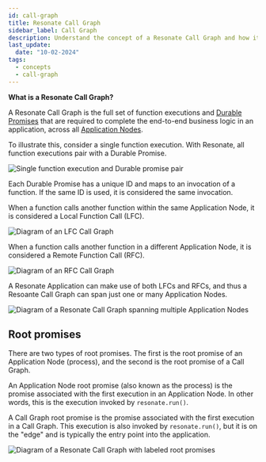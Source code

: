 ```yaml
---
id: call-graph
title: Resonate Call Graph
sidebar_label: Call Graph
description: Understand the concept of a Resonate Call Graph and how it models your application flow.
last_update:
  date: "10-02-2024"
tags:
  - concepts
  - call-graph
---
```


**What is a Resonate Call Graph?**

A Resonate Call Graph is the full set of function executions and [Durable Promises](/concepts/durable-promise) that are required to complete the end-to-end business logic in an application, across all [Application Nodes](/concepts/application-node).

To illustrate this, consider a single function execution.
With Resonate, all function executions pair with a Durable Promise.

![Single function execution and Durable promise pair](/img/simple-call-graph.svg)

Each Durable Promise has a unique ID and maps to an invocation of a function.
If the same ID is used, it is considered the same invocation.

When a function calls another function within the same Application Node, it is considered a Local Function Call (LFC).

![Diagram of an LFC Call Graph](/img/lfc-call-graph.svg)

When a function calls another function in a different Application Node, it is considered a Remote Function Call (RFC).

![Diagram of an RFC Call Graph](/img/rfc-call-graph.svg)

A Resonate Application can make use of both LFCs and RFCs, and thus a Resoante Call Graph can span just one or many Application Nodes.

![Diagram of a Resonate Call Graph spanning multiple Application Nodes](/img/complex-rfc-call-graph.svg)

## Root promises

There are two types of root promises.
The first is the root promise of an Application Node (process), and the second is the root promise of a Call Graph.

An Application Node root promise (also known as the process) is the promise associated with the first execution in an Application Node.
In other words, this is the execution invoked by `resonate.run()`.

A Call Graph root promise is the promise associated with the first execution in a Call Graph.
This execution is also invoked by `resonate.run()`, but it is on the "edge" and is typically the entry point into the application.

![Diagram of a Resonate Call Graph with labeled root promises](/img/labeled-complex-rfc-call-graph.svg)
